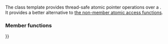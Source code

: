 {{cpp/experimental/title|atomic_shared_ptr}}
{{cpp/experimental/concurrency/atomic_shared_ptr/navbar}}
{{fmbox|class=noprint|style=font-size: 0.8em|text='''Merged into ISO C++''' The functionality described on this page was merged into the mainline ISO C++ standard as of 11/2017; see {{ltt|cpp/memory/shared_ptr/atomic2|std::atomic&lt;shared_ptr&lt;T&gt;&gt;}} {{mark since c++20}}}}
{{dcl begin}}
{{dcl header|experimental/atomic}}
{{dcl|since=concurrency||1=
template&lt; class T &gt;
class atomic_shared_ptr;
}}
{{dcl end}}

The class template {{tt|atomic_shared_ptr}} provides thread-safe atomic pointer operations over a {{lc|std::shared_ptr}}. It provides a better alternative to [[cpp/memory/shared_ptr/atomic|the non-member {{tt|shared_ptr}} atomic access functions]].

===Member functions===
{{dsc begin}}
{{dsc inc|cpp/experimental/atomic_shared_ptr/dsc constructor}}
{{dsc inc|cpp/experimental/atomic_shared_ptr/dsc operator{{=}}}}

{{dsc inc|cpp/experimental/atomic_shared_ptr/dsc is_lock_free}}
{{dsc inc|cpp/experimental/atomic_shared_ptr/dsc store}}
{{dsc inc|cpp/experimental/atomic_shared_ptr/dsc load}}
{{dsc inc|cpp/experimental/atomic_shared_ptr/dsc operator_shared_ptr}}

{{dsc inc|cpp/experimental/atomic_shared_ptr/dsc exchange}}
{{dsc inc|cpp/experimental/atomic_shared_ptr/dsc compare_exchange}}

{{dsc end}}